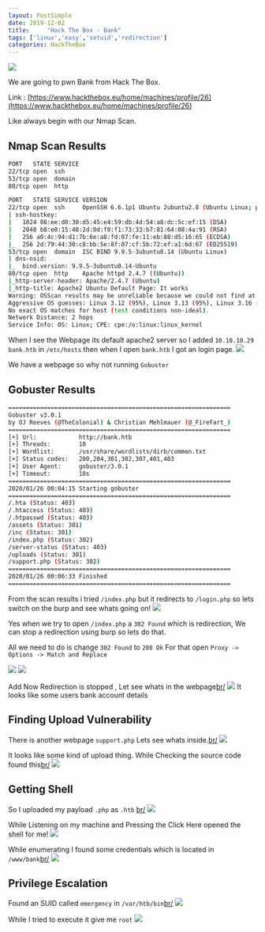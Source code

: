 ```yaml
---
layout: PostSimple
date: 2019-12-02
title:     "Hack The Box - Bank"
tags: ['linux','easy','setuid','redirection']
categories: HackTheBox
---
```


![](https://raw.githubusercontent.com/ghostbyt3/ghostbyt3.github.io/master/public/static/images/htb-bank/1.png)

We are going to pwn Bank from Hack The Box.

Link : [https://www.hackthebox.eu/home/machines/profile/26](https://www.hackthebox.eu/home/machines/profile/26)


Like always begin with our Nmap Scan.

## Nmap Scan Results
```bash
PORT   STATE SERVICE
22/tcp open  ssh
53/tcp open  domain
80/tcp open  http

PORT   STATE SERVICE VERSION
22/tcp open  ssh     OpenSSH 6.6.1p1 Ubuntu 2ubuntu2.8 (Ubuntu Linux; protocol 2.0)
| ssh-hostkey: 
|   1024 08:ee:d0:30:d5:45:e4:59:db:4d:54:a8:dc:5c:ef:15 (DSA)
|   2048 b8:e0:15:48:2d:0d:f0:f1:73:33:b7:81:64:08:4a:91 (RSA)
|   256 a0:4c:94:d1:7b:6e:a8:fd:07:fe:11:eb:88:d5:16:65 (ECDSA)
|_  256 2d:79:44:30:c8:bb:5e:8f:07:cf:5b:72:ef:a1:6d:67 (ED25519)
53/tcp open  domain  ISC BIND 9.9.5-3ubuntu0.14 (Ubuntu Linux)
| dns-nsid: 
|_  bind.version: 9.9.5-3ubuntu0.14-Ubuntu
80/tcp open  http    Apache httpd 2.4.7 ((Ubuntu))
|_http-server-header: Apache/2.4.7 (Ubuntu)
|_http-title: Apache2 Ubuntu Default Page: It works
Warning: OSScan results may be unreliable because we could not find at least 1 open and 1 closed port
Aggressive OS guesses: Linux 3.12 (95%), Linux 3.13 (95%), Linux 3.16 (95%), Linux 3.18 (95%), Linux 3.2 - 4.9 (95%), Linux 3.8 - 3.11 (95%), Linux 4.4 (95%), Linux 4.2 (95%), Linux 4.8 (95%), ASUS RT-N56U WAP (Linux 3.4) (95%)
No exact OS matches for host (test conditions non-ideal).
Network Distance: 2 hops
Service Info: OS: Linux; CPE: cpe:/o:linux:linux_kernel
```

When I see the Webpage its default apache2 server so I added ``10.10.10.29 bank.htb`` in ``/etc/hosts`` then when I open ``bank.htb`` I got an login page.
![](https://raw.githubusercontent.com/ghostbyt3/ghostbyt3.github.io/master/public/static/images/htb-bank/2.png)

We have a webpage so why not running ``Gobuster``

## Gobuster Results
```bash
===============================================================
Gobuster v3.0.1
by OJ Reeves (@TheColonial) & Christian Mehlmauer (@_FireFart_)
===============================================================
[+] Url:            http://bank.htb
[+] Threads:        10
[+] Wordlist:       /usr/share/wordlists/dirb/common.txt
[+] Status codes:   200,204,301,302,307,401,403
[+] User Agent:     gobuster/3.0.1
[+] Timeout:        10s
===============================================================
2020/01/26 00:04:15 Starting gobuster
===============================================================
/.hta (Status: 403)
/.htaccess (Status: 403)
/.htpasswd (Status: 403)
/assets (Status: 301)
/inc (Status: 301)
/index.php (Status: 302)
/server-status (Status: 403)
/uploads (Status: 301)
/support.php (Status: 302)
===============================================================
2020/01/26 00:06:33 Finished
===============================================================
```
From the scan results i tried ``/index.php`` but it redirects to ``/login.php`` so lets switch on the burp and see whats going on!
![](https://raw.githubusercontent.com/ghostbyt3/ghostbyt3.github.io/master/public/static/images/htb-bank/3.png)

Yes when we try to open ``/index.php`` a ``302 Found`` which is redirection, We can stop a redirection using burp so lets do that.

All we need to do is change ``302 Found`` to ``200 Ok``
For that open `` Proxy -> Options -> Match and Replace ``

![](https://raw.githubusercontent.com/ghostbyt3/ghostbyt3.github.io/master/public/static/images/htb-bank/4.png)
![](https://raw.githubusercontent.com/ghostbyt3/ghostbyt3.github.io/master/public/static/images/htb-bank/5.png)

Add Now Redirection is stopped , Let see whats in the webpage[br/](br/)
![](https://raw.githubusercontent.com/ghostbyt3/ghostbyt3.github.io/master/public/static/images/htb-bank/6.png)
It looks like some users bank account details

## Finding Upload Vulnerability

There is another webpage ``support.php`` Lets see whats inside.[br/](br/)
![](https://raw.githubusercontent.com/ghostbyt3/ghostbyt3.github.io/master/public/static/images/htb-bank/7.png)

It looks like some kind of upload thing. While Checking the source code found this[br/](br/)
![](https://raw.githubusercontent.com/ghostbyt3/ghostbyt3.github.io/master/public/static/images/htb-bank/8.png)

## Getting Shell

So I uploaded my payload ``.php`` as ``.htb`` [br/](br/)
![](https://raw.githubusercontent.com/ghostbyt3/ghostbyt3.github.io/master/public/static/images/htb-bank/13.png)

While Listening on my machine and Pressing the Click Here opened the shell for me!
![](https://raw.githubusercontent.com/ghostbyt3/ghostbyt3.github.io/master/public/static/images/htb-bank/9.png)

While enumerating I found some credentials which is located in ``/www/bank``[br/](br/)
![](https://raw.githubusercontent.com/ghostbyt3/ghostbyt3.github.io/master/public/static/images/htb-bank/10.png)

## Privilege Escalation

Found an SUID called ``emergency`` in ``/var/htb/bin``[br/](br/)
![](https://raw.githubusercontent.com/ghostbyt3/ghostbyt3.github.io/master/public/static/images/htb-bank/11.png)

While I tried to execute it give me ``root`` 
![](https://raw.githubusercontent.com/ghostbyt3/ghostbyt3.github.io/master/public/static/images/htb-bank/12.png)






